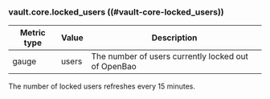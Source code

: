 ### vault.core.locked_users ((#vault-core-locked_users))

Metric type | Value | Description
----------- | ----- | -----------
gauge       | users | The number of users currently locked out of OpenBao

The number of locked users refreshes every 15 minutes.
